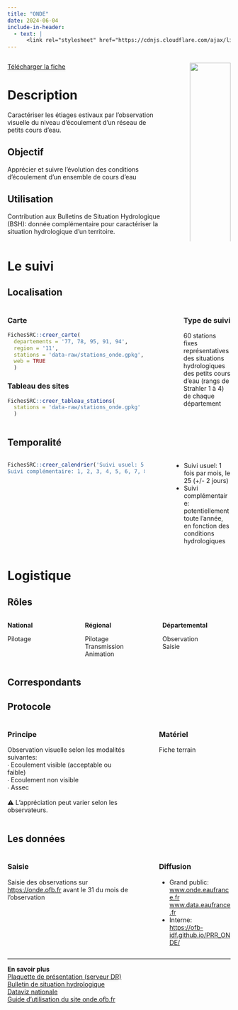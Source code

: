 ```yaml
---
title: "ONDE"
date: 2024-06-04
include-in-header:
  - text: |
      <link rel="stylesheet" href="https://cdnjs.cloudflare.com/ajax/libs/font-awesome/6.0.0-beta3/css/all.min.css">
---
```


:::::::::::::: {.columns}
::: {.column width="75%"}

<a href="onde.xlsx" class="btn btn-primary" download>
  <i class="fas fa-file-arrow-down"></i> Télécharger la fiche
</a>

# Description

Caractériser les étiages estivaux par l'observation visuelle du niveau d'écoulement d'un réseau de petits cours d'eau. 


## Objectif

Apprécier et suivre l'évolution des conditions d'écoulement d'un ensemble de cours d'eau

## Utilisation

Contribution aux Bulletins de Situation Hydrologique (BSH): donnée complémentaire pour caractériser la situation hydrologique d’un territoire.
:::
::: {.column width="5%"}
:::
::: {.column width="20%"}
![](https://www.eaufrance.fr/sites/default/files/2018-05/onde.png){width=100%}

<b>Animation nationale</b>:<br>Céline Nowak<br><br><b>Animation régionale</b>:<br>Samuel Dembski

<b>Partenaires</b>
Conseils départementaux<br>DREAL
:::
::::::::::::::

# Le suivi

## Localisation
:::::::::::::: {.columns}
::: {.column width="72%"}

::: panel-tabset
### Carte
```r
FichesSRC::creer_carte(
  departements = '77, 78, 95, 91, 94',
  region = '11',
  stations = 'data-raw/stations_onde.gpkg',
  web = TRUE
  )
```

### Tableau des sites
```r
FichesSRC::creer_tableau_stations(
  stations = 'data-raw/stations_onde.gpkg'
  )
```

:::

:::
:::{.column width="5%"}
:::
:::{.column width="23%"}
### Type de suivi
60 stations fixes représentatives des situations hydrologiques des petits cours d'eau (rangs de Strahler 1 à 4) de chaque département
:::
::::::::::::::
## Temporalité
:::::::::::::: {.columns}
::: {.column width="67%"}


```r
FichesSRC::creer_calendrier('Suivi usuel: 5, 6, 7, 8, 9
Suivi complémentaire: 1, 2, 3, 4, 5, 6, 7, 8, 9, 10, 11, 12')
```


:::
::: {.column width="5%"}
:::
::: {.column width="28%"}
- Suivi usuel: 1 fois par mois, le 25 (+/- 2 jours)<br>
- Suivi complémentaire: potentiellement toute l'année, en fonction des conditions hydrologiques
:::
::::::::::::::

# Logistique

## Rôles
:::::::::::::: {.columns}
::: {.column width="33%"}
<b>National</b>

Pilotage
:::
::: {.column width="33%"}
<b>Régional</b>

Pilotage<br>Transmission<br>Animation
:::
::: {.column width="33%"}
<b>Départemental</b>

Observation<br>Saisie
:::
::::::::::::::

## Correspondants

## Protocole
:::::::::::::: {.columns}
::: {.column width="60%"}
### Principe

Observation visuelle selon les modalités suivantes:<br>∙ Ecoulement visible (acceptable ou faible)<br>∙ Ecoulement non visible<br>∙ Assec<br><br>⚠️ L'appréciation peut varier selon les observateurs.
:::
::: {.column width="5%"}
:::
::: {.column width="35%"}
### Matériel

Fiche terrain
:::
::::::::::::::

## Les données

:::::::::::::: {.columns}
::: {.column width="60%"}
### Saisie

Saisie des observations sur <a href='https://onde.ofb.fr'>https://onde.ofb.fr</a> avant le 31 du mois de l'observation
:::
::: {.column width="5%"}
:::
::: {.column width="35%"}
### Diffusion

- Grand public:<br><a href='http://www.onde.eaufrance.fr'>www.onde.eaufrance.fr</a><br><a href='http://www.data.eaufrance.fr'>www.data.eaufrance.fr</a><br>
- Interne:<br><a href='https://ofb-idf.github.io/PRR_ONDE/'>https://ofb-idf.github.io/PRR_ONDE/</a>
:::
::::::::::::::

<hr>

<div class="card">
  <b>En savoir plus</b><br>
  <a href="\\ad.intra\dfs\COMMUNS\REGIONS\IDF\DR\05_CONNAISSANCE\ONDE\01_Documentation\ONDE_fiche technique.pdf"> Plaquette de présentation (serveur DR)</a><br>
  <a href="https://www.eaufrance.fr/publications/bsh"> Bulletin de situation hydrologique</a><br>
  <a href="https://professionnels.ofb.fr/fr/doc-dataviz/dataviz-lassechement-estival-cours-deau-metropole-2012-2022">Dataviz nationale</a><br>
  <a href="https://onde.ofb.fr/onde/accueil.action"> Guide d'utilisation du site onde.ofb.fr</a><br>
  
  
</div>
